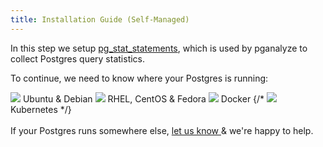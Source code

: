 ```yaml
---
title: Installation Guide (Self-Managed)
---
```




In this step we setup [pg_stat_statements](http://www.postgresql.org/docs/current/static/pgstatstatements.html), which is used by pganalyze to collect Postgres query statistics.

To continue, we need to know where your Postgres is running:

<div className="install-choice">
  <Link className="install-choice--step" to="02_enable_pg_stat_statements_deb">
    <img src={imgLogoUbuntu} />
    Ubuntu &amp; Debian
  </Link>
  <Link className="install-choice--step" to="02_enable_pg_stat_statements_yum">
    <img src={imgLogoRedhat} />
    RHEL, CentOS &amp; Fedora
  </Link>
  <Link
    className="install-choice--step"
    to="02_enable_pg_stat_statements_docker"
  >
    <img src={imgLogoDocker} />
    Docker
  </Link>
  {/*<Link className="install-choice--step" to="02_enable_pg_stat_statements_kubernetes">
    <img src="/images/docs/logo_kubernetes.png" />
    Kubernetes
  </Link>*/}
</div>

<br />
If your Postgres runs somewhere else, <a href="mailto:support@pganalyze.com">
  let us know
</a> & we're happy to help.
